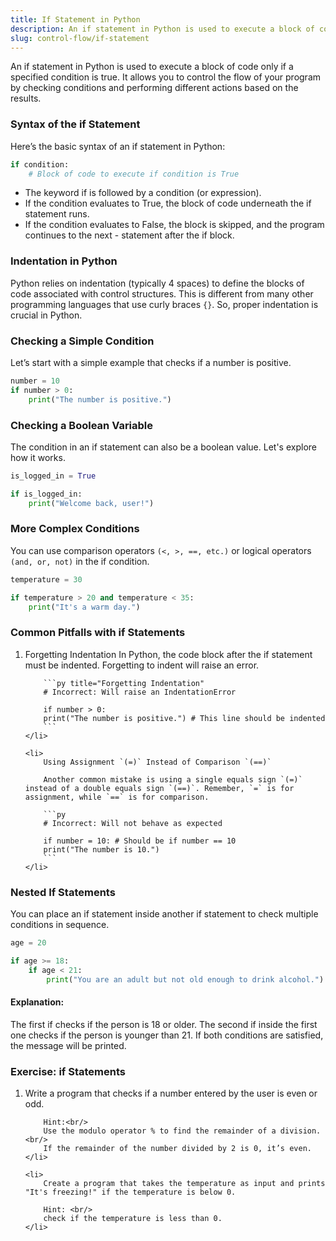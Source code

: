 ```yaml
---
title: If Statement in Python
description: An if statement in Python is used to execute a block of code only if a specified condition is true. It allows you to control the flow of your program by checking conditions and performing different actions based on the results.
slug: control-flow/if-statement
---
```



An if statement in Python is used to execute a block of code only if a specified condition is true. It allows you to control the flow of your program by checking conditions and performing different actions based on the results.

### Syntax of the if Statement

Here’s the basic syntax of an if statement in Python:

```py title="Syntax of if Statement"
if condition:
    # Block of code to execute if condition is True
```

- The keyword if is followed by a condition (or expression).
- If the condition evaluates to True, the block of code underneath the if statement runs.
- If the condition evaluates to False, the block is skipped, and the program continues to the next - statement after the if block.

### Indentation in Python

Python relies on indentation (typically 4 spaces) to define the blocks of code associated with control structures. This is different from many other programming languages that use curly braces `{}`. So, proper indentation is crucial in Python.

### Checking a Simple Condition

Let’s start with a simple example that checks if a number is positive.

```py title="Checking a Simple Condition"
number = 10
if number > 0:
    print("The number is positive.")
```

### Checking a Boolean Variable

The condition in an if statement can also be a boolean value. Let's explore how it works.

```py title="Checking a Boolean Variable"
is_logged_in = True

if is_logged_in:
    print("Welcome back, user!")
```

### More Complex Conditions

You can use comparison operators `(<, >, ==, etc.)` or logical operators `(and, or, not)` in the if condition.

```py title="More Complex Conditions"
temperature = 30

if temperature > 20 and temperature < 35:
    print("It's a warm day.")
```

### Common Pitfalls with if Statements

<Steps>
  <ol>
    <li>
         Forgetting Indentation
        In Python, the code block after the if statement must be indented. Forgetting to indent will raise an error.

        ```py title="Forgetting Indentation"
        # Incorrect: Will raise an IndentationError

        if number > 0:
        print("The number is positive.") # This line should be indented
        ```
    </li>

    <li>
        Using Assignment `(=)` Instead of Comparison `(==)`

        Another common mistake is using a single equals sign `(=)` instead of a double equals sign `(==)`. Remember, `=` is for assignment, while `==` is for comparison.

        ```py
        # Incorrect: Will not behave as expected

        if number = 10: # Should be if number == 10
        print("The number is 10.")
        ```
    </li>

</ol>
</Steps>

### Nested If Statements

You can place an if statement inside another if statement to check multiple conditions in sequence.

```py title="Nested If Statements"
age = 20

if age >= 18:
    if age < 21:
        print("You are an adult but not old enough to drink alcohol.")

```

#### Explanation:

The first if checks if the person is 18 or older.
The second if inside the first one checks if the person is younger than 21.
If both conditions are satisfied, the message will be printed.

### Exercise: if Statements

<Steps>
  <ol>
    <li>
        Write a program that checks if a number entered by the user is even or odd.

        Hint:<br/>
        Use the modulo operator % to find the remainder of a division. <br/>
        If the remainder of the number divided by 2 is 0, it’s even.
    </li>

    <li>
        Create a program that takes the temperature as input and prints "It's freezing!" if the temperature is below 0.

        Hint: <br/>
        check if the temperature is less than 0.
    </li>

</ol>
</Steps>
